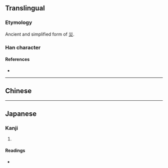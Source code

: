 {{also|災}}
{{character info/new}}
==Translingual==

===Etymology===
{{Han etym}}
Ancient and simplified form of [[災]].
===Han character===
{{Han char|rn=86|rad=火|as=03|sn=7|four=|canj=JF|ids=⿱[[宀]][[火]]}}

====References====
* {{Han ref|kx=0666.220|dkj=18881|dj=1075.250|hdz=32190.020|uh=707E|ud=28798}}

----

==Chinese==
{{zh-see|災|sv}}

----

==Japanese==

===Kanji===
{{ja-kanji|grade=|rs=火03}}

# {{alternative form of|災|lang=ja}}

====Readings====
* {{ja-readings|on=[[さい]] (sai)|kun=[[わざわい]] (wazawai)}}